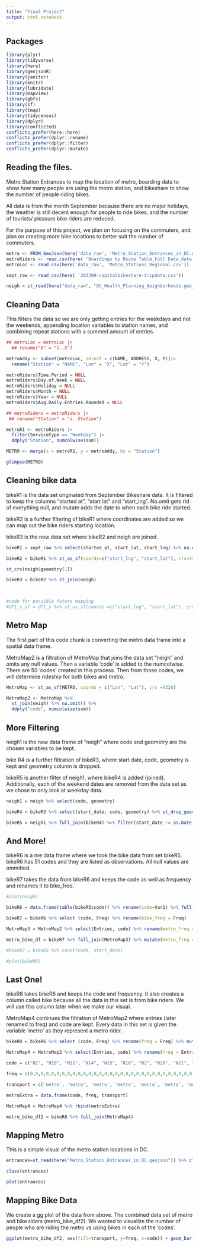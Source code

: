 ```yaml
---
title: "Final Project"
output: html_notebook
---
```


## Packages

```r
library(plyr)
library(tidyverse)
library(here)
library(geojsonR)
library(janitor)
library(knitr)
library(lubridate) 
library(mapview)
library(gbfs)
library(sf) 
library(tmap)
library(tidycensus)
library(dplyr)
library(conflicted)
conflicts_prefer(here::here)
conflicts_prefer(dplyr::rename)
conflicts_prefer(dplyr::filter)
conflicts_prefer(dplyr::mutate)

```

## Reading the files.

Metro Station Entrances to map the location of metro, boarding data to show how many people are using the metro station, and bikeshare to show the number of people riding bikes.

All data is from the month September because there are no major holidays, the weather is still decent enough for people to ride bikes, and the number of tourists/ pleasure bike riders are reduced.

For the purpose of this project, we plan on focusing on the commuters, and plan on creating more bike locations to better suit the number of commuters.

```r
metro <- FROM_GeoJson(here('data_raw', 'Metro_Station_Entrances_in_DC.geojson'))
metroRiders <- read.csv(here( 'Boardings by Route Table_Full Data_data.csv'))
metroLoc <- read.csv(here('data_raw', 'Metro_Stations_Regional.csv')) 

sept_raw <- read_csv(here( '202309-capitalbikeshare-tripdata.csv'))

neigh = st_read(here("data_raw", "DC_Health_Planning_Neighborhoods.geojson")) %>% clean_names()

```

## Cleaning Data

This filters the data so we are only getting entries for the weekdays and not the weekends, appending location variables to station names, and combining repeat stations with a summed amount of entries.

```r
## metroLoc = metroLoc |> 
  ## rename("X" = "ï..X")

metroAddy <- subset(metroLoc, select = c(NAME, ADDRESS, X, Y))|>
  rename("Station" = "NAME", "Lon" = "X", "Lat" = "Y")

metroRiders$Time.Period = NULL
metroRiders$Day.of.Week = NULL
metroRiders$Holiday = NULL
metroRiders$Month = NULL
metroRiders$Year = NULL
metroRiders$Avg.Daily.Entries.Rounded = NULL

## metroRiders = metroRiders |>
 ## rename("Station" = "ï..Station")

metroR1 <- metroRiders |>
  filter(Servicetype == "Weekday") |>
  ddply("Station", numcolwise(sum))

METRO <- merge(x = metroR1, y = metroAddy, by = "Station")

glimpse(METRO)

```

## Cleaning bike data

bikeR1 is the data set originated from September Bikeshare data. It is filtered to keep the columns "started at", "start lat" and "start_lng". Na.omit gets rid of everything null, and mutate adds the date to when each bike ride started.

bikeR2 is a further filtering of bikeR1 where coordinates are added so we can map out the bike riders starting location.

bikeR3 is the new data set where bikeR2 and neigh are joined. 

```r
bikeR1 = sept_raw %>% select(started_at, start_lat, start_lng) %>% na.omit() %>% mutate(start_date=as.Date(started_at)) %>% select(start_date, start_lat, start_lng)

bikeR2 = bikeR1 %>% st_as_sf(coords=c("start_lng", "start_lat"), crs=4326)

st_crs(neigh$geometry[1])

bikeR3 = bikeR2 %>% st_join(neigh)


 
#code for possible future mapping 
#df1_s_sf = df1_s %>% st_as_sf(coords =c("start_lng", "start_lat"), crs = 4326)
```


## Metro Map

The first part of this code chunk is converting the metro data frame into a spatial data frame. 

MetroMap2 is a filtration of MetroMap that joins the data set "neigh" and omits any null values. Then a variable 'code' is added to the numcolwise. There are 50 'codes' created in this process. Then from those codes, we will determine rideship for both bikes and metro.

```r
MetroMap <- st_as_sf(METRO, coords = c("Lon", "Lat"), crs =4326)

MetroMap2 <- MetroMap %>%
  st_join(neigh) %>% na.omit() %>%
  ddply("code", numcolwise(sum))
```


## More Filtering

neigh1 is the new data frame of "neigh" where code and geometry are the chosen variables to be kept.

bike R4 is a further filtration of bikeR3, where start date, code, geometry is kept and geometry column is dropped.

bikeR5 is another filter of neigh1, where bikeR4 is added (joined). Additionally, each of the weekend dates are removed from the data set as we chose to only look at weekday data.

```r

neigh1 = neigh %>% select(code, geometry)

bikeR4 = bikeR3 %>% select(start_date, code, geometry) %>% st_drop_geometry()

bikeR5 = neigh1 %>% full_join(bikeR4) %>% filter(start_date != as.Date('2023-09-02')) %>% filter(start_date != as.Date('2023-09-03')) %>% filter(start_date != as.Date('2023-09-09')) %>% filter(start_date != as.Date('2023-09-10')) %>% filter(start_date != as.Date('2023-09-16')) %>% filter(start_date != as.Date('2023-09-17')) %>% filter(start_date != as.Date('2023-09-23')) %>% filter(start_date != as.Date('2023-09-24')) %>% filter(start_date != as.Date('2023-09-30'))
```
## And More!

bikeR6 is a nre data frame where we took the bike data from set bikeR5. bikeR6 has 51 codes and they are listed as observations. All null values are ommitted.

bikeR7 takes the data from bikeR6 and keeps the code as well as frequency and renames it to bike_freq. 

```r
#plot(neigh)

bikeR6 = data.frame(table(bikeR5$code)) %>% rename(code=Var1) %>% full_join(bikeR5) %>% select(code, Freq, geometry) %>% distinct() %>% na.omit()

bikeR7 = bikeR6 %>% select (code, Freq) %>% rename(bike_freq = Freq)

MetroMap3 = MetroMap2 %>% select(Entries, code) %>% rename(metro_freq = Entries)

metro_bike_df = bikeR7 %>% full_join(MetroMap3) %>% mutate(metro_freq = replace_na(metro_freq, 0))

#bikeR7 = bikeR5 %>% count(code, start_date)

#plot(bikeR6)
```
## Last One!

bikeR8 takes bikeR6 and keeps the code and frequency. It also creates a column called bike because all the data in this set is from bike riders. We will use this column later when we make our visual. 

MetroMap4 continues the filtration of MetroMap2 where entries (later renamed to freq) and code are kept. Every data in this set is given the variable 'metro' as they represent a metro rider.

```r
bikeR8 = bikeR6 %>% select (code, Freq) %>% rename(freq = Freq) %>% mutate(transport = 'bike')

MetroMap4 = MetroMap2 %>% select(Entries, code) %>% rename(freq = Entries) %>% mutate(transport = 'metro')

code = c("N1", "N10", "N11", "N14", "N15", "N16", "N2", "N20", "N21", "N22", "N26", "N27", "N28", "N3", "N32", "N33", "N34", "N36", "N37", "N4", "N40", "N41", "N45", "N46", "N47", "N49", "N5", "N50", "N51", "N6", "N8")

freq = c(0,0,0,0,0,0,0,0,0,0,0,0,0,0,0,0,0,0,0,0,0,0,0,0,0,0,0,0,0,0,0)

transport = c('metro', 'metro', 'metro', 'metro', 'metro', 'metro', 'metro', 'metro', 'metro', 'metro', 'metro', 'metro', 'metro', 'metro', 'metro', 'metro', 'metro', 'metro', 'metro', 'metro', 'metro', 'metro', 'metro', 'metro', 'metro', 'metro', 'metro', 'metro', 'metro', 'metro', 'metro')

metroExtra = data.frame(code, freq, transport)

MetroMap4 = MetroMap4 %>% rbind(metroExtra)

metro_bike_df2 = bikeR8 %>% full_join(MetroMap4)

```


## Mapping Metro

This is a simple visual of the metro station locations in DC.

```r
entrances=st_read(here("Metro_Station_Entrances_in_DC.geojson")) %>% clean_names()

class(entrances)

plot(entrances)
```

## Mapping Bike Data

We create a gg plot of the data from above. The combined data set of metro and bike riders (metro_bike_df2). We wanted to visualize the number of people who are riding the metro vs using bikes in each of the 'codes'. 

```r

ggplot(metro_bike_df2, aes(fill=transport, y=freq, x=code)) + geom_bar(position='dodge', stat='identity')

```

